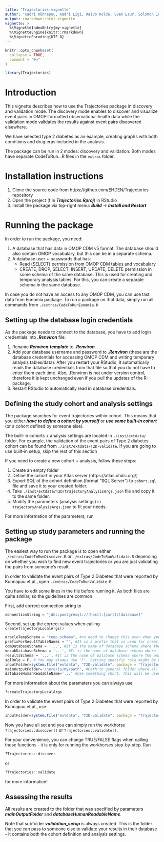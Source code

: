 ```yaml
---
title: "Trajectories-vignette"
author: "Kadri Künnapuu, Kadri Ligi, Raivo Kolde, Sven Laur, Solomon Ioannou, Peter Rijnbeek, Jaak Vilo and Sulev Reisberg"
output: rmarkdown::html_vignette
vignette: >
  %\VignetteIndexEntry{my-vignette}
  %\VignetteEngine{knitr::rmarkdown}
  %\VignetteEncoding{UTF-8}
---
```


```r
knitr::opts_chunk$set(
  collapse = TRUE,
  comment = "#>"
)
```
```r
library(Trajectories)
```
# Introduction
This vignette describes how to use the Trajectories package in discovery and validation mode. The discovery mode enables to discover and visualize event pairs in OMOP-formatted observational health data while the validation mode validates the results against event pairs discovered elsewhere.

We have selected type 2 diabetes as an example, creating graphs with both conditions and drug eras included in the analysis.

The package can be run in 2 modes: discovery and validation. Both modes have separate CodeToRun...R files in the `extras` folder.

# Installation instructions

1. Clone the source code from https://github.com/EHDEN/Trajectories repository
2. Open the project (file ***Trajectories.Rproj***) in RStudio
3. Install the package via top-right menu: ***Build*** -> ***Install and Restart***

# Running the package

In order to run the package, you need:

1. A database that has data in OMOP CDM v5 format. The database should also contain OMOP vocabulary, but this can be in a separate schema.
2. A database user + passwords that has:
    + Read (SELECT) permission from OMOP CDM tables and vocabulary
    + CREATE, DROP, SELECT, INSERT, UPDATE, DELETE permission in some schema of the same database. This is used for creating and temporary analysis tables. For this, you can create a separate schema in the same database.
    
In case you do not have an access to any OMOP CDM, you can use tast data from Eunomia package. To run a package on that data, simply run all commands from `./extras/CodeToRunEunomia.R`

## Setting up the database login credentials

As the package needs to connect to the database, you have to add login credentials into ***.Renviron*** file:

1. Rename ***Renviron.template*** to ***.Renviron***
2. Add your database username and password to ***.Renviron*** (these are the database credentials for accessing OMOP CDM and writing temporary analysis tables/data). After you restart your RStudio, it automatically reads the database credentials from that file so that you do not have to enter them each time. Also, .Renviron is not under version control, therefore it is kept unchanged even if you pull the updates of the R-package.
3. Restart RStudio to automatically read in database credentials.

## Defining the study cohort and analysis settings

The package searches for event trajectories within cohort. This means that you either ***have to define a cohort by yourself*** or ***use some built-in cohort*** (or a cohort defined by someone else).

The built-in cohorts + analysis settings are located in `./inst/extdata/` folder. For example, the validation of the event pairs of Type 2 diabetes cohort can be found from `./inst/extdata/T2D-validate`. If you are going to use built-in setup, skip the rest of this section

If you need to create a new cohort + analysis, follow these steps:

1. Create an empty folder
2. Define the cohort in your Atlas server (https://atlas.ohdsi.org/)
3. Export SQL of the cohort definition (format "SQL Server") to `cohort.sql` file and save it to your created folder.
4. Take `./inst/extdata/T2D/trajectoryAnalysisArgs.json` file and copy it to the same folder. 
5. Modify the parameters (analysis settings) in `trajectoryAnalysisArgs.json` to fit your needs.

For more information of the parameters, run 

## Setting up study parameters and running the package

The easiest way to run the package is to open either `./extras/CodeToRunDiscover.R` or `./extras/CodeToRunValidate.R` depending on whether you wish to find new event trajectories or you are just validating the pairs from someone's result.

In order to validate the event pairs of Type 2 Diabetes that were reported by Kunnapuu et al., open `./extras/CodeToRunValidate.R`.

You have to edit some lines in the file before running it. As both files are quite similar, so the guidelines are common.

First, add correct connection string to

```r
connectionString = "jdbc:postgresql://[host]:[port]/[database]"
```

Second, set up the correct values when calling `createTrajectoryLocalArgs()`

```r
oracleTempSchema = "temp_schema", #no need to change this even when you are not using Oracle
prefixForResultTableNames = "", #It is a prefix that is used for creating temporary table names. You can be set to "".
cdmDatabaseSchema = '...', #It is the name of database schema where the OMOP CDM data is actually kept/taken
vocabDatabaseSchema = '...', #It is the name of database schema where the OMOP vocabularies are kept/taken
resultsSchema = '...', #It is the name of database schema where the analysis tables will be created
sqlRole = F, # You may always use 'F'. Setting specific role might be useful in PostgreSQL when you want to create tables by using specific role so that the others also see the results. However, then you must ensure that this role has permissions to read from all necessary schemas and also create tables to resultsSchema
inputFolder=system.file("extdata", "T2D-validate", package = "Trajectories"), # Full path to input folder that contains SQL file for cohort definition and trajectoryAnalysisArgs.json. You can use built-in folders of this package such as: inputFolder=system.file("extdata", "T2D-validate", package = "Trajectories"). Otherwise use full path: inputFolder='/here/is/my/path'
mainOutputFolder='/here/is/my/path', #Path to general folder where all the outputs of the package will be written. The folder must exist. Each database and analysis will have a separate subfolder automatically.
databaseHumanReadableName='...' #Use something short. This will be used as a folder name an it will be added to the titles of the graph.
```

For more information about the parameters you can always use

```r
?createTrajectoryLocalArgs
```

In order to validate the event pairs of Type 2 Diabetes that were reported by Kunnapuu et al., use
```r
inputFolder=system.file("extdata", "T2D-validate", package = "Trajectories")
```


Now you have all set and you can simply run the workhorse `Trajectories::discover()` or `Trajectories::validate()`.

For your convenience, you can change TRUE/FALSE flags when calling these functions - it is only for running the workhorses step-by-step. Run 

```r
?Trajectories::discover
```

or

```r
?Trajectories::validate
```

for more information!

## Assessing the results

All results are created to the folder that was specified by parameters ***mainOutputFolder*** and ***databaseHumanReadableName***.

Note that subfolder ***validation_setup*** is always created. This is the folder that you can pass to someone else to validate your results in their database - it contains both the cohort definition and analysis settings.
